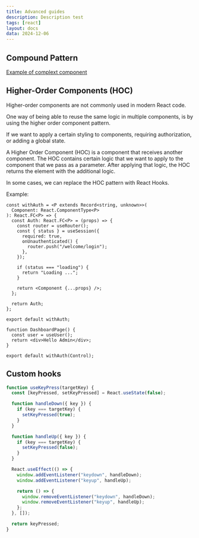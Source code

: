 ```yaml
---
title: Advanced guides
description: Description test
tags: [react]
layout: docs
data: 2024-12-06
---
```


## Compound Pattern

<a href="/docs/react/context-hooks#example-complext-component">
  Example of complext component
</a>

## Higher-Order Components (HOC)

<Callout type="danger">
  Higher-order components are not commonly used in modern React code.
</Callout>

One way of being able to reuse the same logic in multiple components, is by using the higher order component pattern.

If we want to apply a certain styling to components, requiring authorization, or adding a global state.

A Higher Order Component (HOC) is a component that receives another component. The HOC contains certain logic that we want to apply to the component that we pass as a parameter. After applying that logic, the HOC returns the element with the additional logic.

In some cases, we can replace the HOC pattern with React Hooks.

Example:

```tsx title="withAuth.tsx"
const withAuth = <P extends Record<string, unknown>>(
  Component: React.ComponentType<P>
): React.FC<P> => {
  const Auth: React.FC<P> = (props) => {
    const router = useRouter();
    const { status } = useSession({
      required: true,
      onUnauthenticated() {
        router.push("/welcome/login");
      },
    });

    if (status === "loading") {
      return "Loading ...";
    }

    return <Component {...props} />;
  };

  return Auth;
};

export default withAuth;
```

```tsx title="dashboard.tsx"
function DashboardPage() {
  const user = useUser();
  return <div>Hello Admin</div>;
}

export default withAuth(Control);
```

## Custom hooks

```jsx
function useKeyPress(targetKey) {
  const [keyPressed, setKeyPressed] = React.useState(false);

  function handleDown({ key }) {
    if (key === targetKey) {
      setKeyPressed(true);
    }
  }

  function handleUp({ key }) {
    if (key === targetKey) {
      setKeyPressed(false);
    }
  }

  React.useEffect(() => {
    window.addEventListener("keydown", handleDown);
    window.addEventListener("keyup", handleUp);

    return () => {
      window.removeEventListener("keydown", handleDown);
      window.removeEventListener("keyup", handleUp);
    };
  }, []);

  return keyPressed;
}
```
